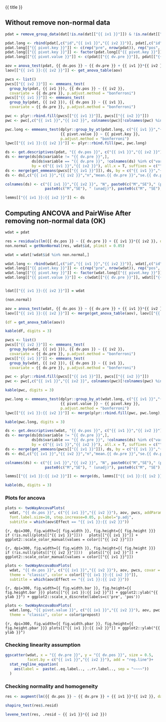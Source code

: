 
{{ title }}

## Without remove non-normal data

```r
pdat = remove_group_data(dat[!is.na(dat[["{{ iv1 }}"]]) & !is.na(dat[["{{ iv2 }}"]]),], "{{ dv.pos }}", c("{{ iv1 }}","{{ iv2 }}"))

pdat.long <- rbind(pdat[,c("id","{{ iv1 }}","{{ iv2 }}")], pdat[,c("id","{{ iv1 }}","{{ iv2 }}")])
pdat.long[["{{ pivot.key }}"]] <- c(rep("pre", nrow(pdat)), rep("pos", nrow(pdat)))
pdat.long[["{{ pivot.key }}"]] <- factor(pdat.long[["{{ pivot.key }}"]], c("pre","pos"))
pdat.long[["{{ pivot.value }}"]] <- c(pdat[["{{ dv.pre }}"]], pdat[["{{ dv.pos }}"]])

aov = anova_test(pdat, {{ dv.pos }} ~ {{ dv.pre }} + {{ iv1 }}*{{ iv2 }})
laov[["{{ iv1 }}:{{ iv2 }}"]] <- get_anova_table(aov)
```

```r
pwcs <- list()
pwcs[["{{ iv2 }}"]] <- emmeans_test(
  group_by(pdat, {{ iv1 }}), {{ dv.pos }} ~ {{ iv2 }},
  covariate = {{ dv.pre }}, p.adjust.method = "bonferroni")
pwcs[["{{ iv1 }}"]] <- emmeans_test(
  group_by(pdat, {{ iv2 }}), {{ dv.pos }} ~ {{ iv1 }},
  covariate = {{ dv.pre }}, p.adjust.method = "bonferroni")

pwc <- plyr::rbind.fill(pwcs[["{{ iv1 }}"]], pwcs[["{{ iv2 }}"]])
pwc <- pwc[,c("{{ iv1 }}","{{ iv2 }}", colnames(pwc)[!colnames(pwc) %in% c("{{ iv1 }}","{{ iv2 }}")])]
```

```r
pwc.long <- emmeans_test(dplyr::group_by_at(pdat.long, c("{{ iv1 }}","{{ iv2 }}")),
                         {{ pivot.value }} ~ {{ pivot.key }},
                         p.adjust.method = "bonferroni")
lpwc[["{{ iv1 }}:{{ iv2 }}"]] <- plyr::rbind.fill(pwc, pwc.long)
```


```r
ds <- get.descriptives(pdat, "{{ dv.pos }}", c("{{ iv1 }}","{{ iv2 }}"), covar = "{{ dv.pre }}")
ds <- merge(ds[ds$variable != "{{ dv.pre }}",],
            ds[ds$variable == "{{ dv.pre }}", !colnames(ds) %in% c("variable")],
            by = c("{{ iv1 }}","{{ iv2 }}"), all.x = T, suffixes = c("", ".{{ dv.pre }}"))
ds <- merge(get_emmeans(pwcs[["{{ iv1 }}"]]), ds, by = c("{{ iv1 }}","{{ iv2 }}"), suffixes = c(".emms", ""))
ds <- ds[,c("{{ iv1 }}","{{ iv2 }}","n","mean.{{ dv.pre }}","se.{{ dv.pre }}","mean","se","emmean","se.emms")]

colnames(ds) <- c("{{ iv1 }}","{{ iv2 }}", "N", paste0(c("M","SE")," (pre)"),
                  paste0(c("M","SE"), " (unadj)"), paste0(c("M", "SE"), " (adj)"))

lemms[["{{ iv1 }}:{{ iv2 }}"]] <- ds
```

## Computing ANCOVA and PairWise After removing non-normal data (OK)

```r
wdat = pdat 

res = residuals(lm({{ dv.pos }} ~ {{ dv.pre }} + {{ iv1 }}*{{ iv2 }}, data = wdat))
non.normal = getNonNormal(res, wdat$id, plimit = 0.05)

wdat = wdat[!wdat$id %in% non.normal,]

wdat.long <- rbind(wdat[,c("id","{{ iv1 }}","{{ iv2 }}")], wdat[,c("id","{{ iv1 }}","{{ iv2 }}")])
wdat.long[["{{ pivot.key }}"]] <- c(rep("pre", nrow(wdat)), rep("pos", nrow(wdat)))
wdat.long[["{{ pivot.key }}"]] <- factor(wdat.long[["{{ pivot.key }}"]], c("pre","pos"))
wdat.long[["{{ pivot.value }}"]] <- c(wdat[["{{ dv.pre }}"]], wdat[["{{ dv.pos }}"]])


ldat[["{{ iv1 }}:{{ iv2 }}"]] = wdat

(non.normal)
```

```r
aov = anova_test(wdat, {{ dv.pos }} ~ {{ dv.pre }} + {{ iv1 }}*{{ iv2 }})
laov[["{{ iv1 }}:{{ iv2 }}"]] <- merge(get_anova_table(aov), laov[["{{ iv1 }}:{{ iv2 }}"]], by="Effect", suffixes = c("","'"))

(df = get_anova_table(aov))
```

```r
kable(df, digits = 3)
```

```r
pwcs <- list()
pwcs[["{{ iv2 }}"]] <- emmeans_test(
  group_by(wdat, {{ iv1 }}), {{ dv.pos }} ~ {{ iv2 }},
  covariate = {{ dv.pre }}, p.adjust.method = "bonferroni")
pwcs[["{{ iv1 }}"]] <- emmeans_test(
  group_by(wdat, {{ iv2 }}), {{ dv.pos }} ~ {{ iv1 }},
  covariate = {{ dv.pre }}, p.adjust.method = "bonferroni")

pwc <- plyr::rbind.fill(pwcs[["{{ iv1 }}"]], pwcs[["{{ iv2 }}"]])
pwc <- pwc[,c("{{ iv1 }}","{{ iv2 }}", colnames(pwc)[!colnames(pwc) %in% c("{{ iv1 }}","{{ iv2 }}")])]
```

```r
kable(pwc, digits = 3)
```

```r
pwc.long <- emmeans_test(dplyr::group_by_at(wdat.long, c("{{ iv1 }}","{{ iv2 }}")),
                         {{ pivot.value }} ~ {{ pivot.key }},
                         p.adjust.method = "bonferroni")
lpwc[["{{ iv1 }}:{{ iv2 }}"]] <- merge(plyr::rbind.fill(pwc, pwc.long), lpwc[["{{ iv1 }}:{{ iv2 }}"]], by=c("{{ iv1 }}","{{ iv2 }}","term",".y.","group1","group2"), suffixes = c("","'"))
```

```r
kable(pwc.long, digits = 3)
```

```r
ds <- get.descriptives(wdat, "{{ dv.pos }}", c("{{ iv1 }}","{{ iv2 }}"), covar = "{{ dv.pre }}")
ds <- merge(ds[ds$variable != "{{ dv.pre }}",],
            ds[ds$variable == "{{ dv.pre }}", !colnames(ds) %in% c("variable")],
            by = c("{{ iv1 }}","{{ iv2 }}"), all.x = T, suffixes = c("", ".{{ dv.pre }}"))
ds <- merge(get_emmeans(pwcs[["{{ iv1 }}"]]), ds, by = c("{{ iv1 }}","{{ iv2 }}"), suffixes = c(".emms", ""))
ds <- ds[,c("{{ iv1 }}","{{ iv2 }}","n","mean.{{ dv.pre }}","se.{{ dv.pre }}","mean","se","emmean","se.emms")]

colnames(ds) <- c("{{ iv1 }}","{{ iv2 }}", "N", paste0(c("M","SE")," (pre)"),
                  paste0(c("M","SE"), " (unadj)"), paste0(c("M", "SE"), " (adj)"))

lemms[["{{ iv1 }}:{{ iv2 }}"]] <- merge(ds, lemms[["{{ iv1 }}:{{ iv2 }}"]], by=c("{{ iv1 }}","{{ iv2 }}"), suffixes = c("","'"))
```

```r
kable(ds, digits = 3)
```


### Plots for ancova

```r
plots <- twoWayAncovaPlots(
  wdat, "{{ dv.pos }}", c("{{ iv1 }}","{{ iv2 }}"), aov, pwcs, addParam = c("mean_se"),
  font.label.size=10, step.increase=0.05, p.label="p.adj",
  subtitle = which(aov$Effect == "{{ iv1 }}:{{ iv2 }}"))
```

```{r, dpi=300, fig.width={{ fig.width }}, fig.height={{ fig.height }}}
if (!is.null(plots[["{{ iv1 }}"]]))
  plots[["{{ iv1 }}"]] + ggplot2::scale_color_manual(values = color[["{{ iv2 }}"]])
```


```{r, dpi=300, fig.width={{ fig.width }}, fig.height={{ fig.height }}}
if (!is.null(plots[["{{ iv2 }}"]]))
  plots[["{{ iv2 }}"]] + ggplot2::scale_color_manual(values = color[["{{ iv1 }}"]])
```


```r
plots <- twoWayAncovaBoxPlots(
  wdat, "{{ dv.pos }}", c("{{ iv1 }}","{{ iv2 }}"), aov, pwcs, covar = "{{ dv.pre }}",
  theme = "classic", color = color[["{{ iv1 }}:{{ iv2 }}"]],
  subtitle = which(aov$Effect == "{{ iv1 }}:{{ iv2 }}"))
```

```{r, dpi=300, fig.width={{ fig.width.bar }}, fig.height={{ fig.height.bar }}}
plots[["{{ iv1 }}:{{ iv2 }}"]] + ggplot2::ylab("{{ ylab }}") + ggplot2::scale_x_discrete(labels=c('pre', 'pos'))
```


```r
plots <- twoWayAncovaBoxPlots(
  wdat.long, "{{ pivot.value }}", c("{{ iv1 }}","{{ iv2 }}"), aov, pwc.long, pre.post = "{{ pivot.key }}",
  theme = "classic", color = color$prepost)
```

```{r, dpi=300, fig.width={{ fig.width.pbar }}, fig.height={{ fig.height.pbar }}}
plots[["{{ iv1 }}:{{ iv2 }}"]] + ggplot2::ylab("{{ ylab }}")
```


### Checking linearity assumption

```r
ggscatter(wdat, x = "{{ dv.pre }}", y = "{{ dv.pos }}", size = 0.5,
          facet.by = c("{{ iv1 }}","{{ iv2 }}"), add = "reg.line")+
  stat_regline_equation(
    aes(label =  paste(..eq.label.., ..rr.label.., sep = "~~~~"))
  )
```

### Checking normality and homogeneity

```r
res <- augment(lm({{ dv.pos }} ~ {{ dv.pre }} + {{ iv1 }}*{{ iv2 }}, data = wdat))
```

```r
shapiro_test(res$.resid)
```

```r
levene_test(res, .resid ~ {{ iv1 }}*{{ iv2 }})
```


